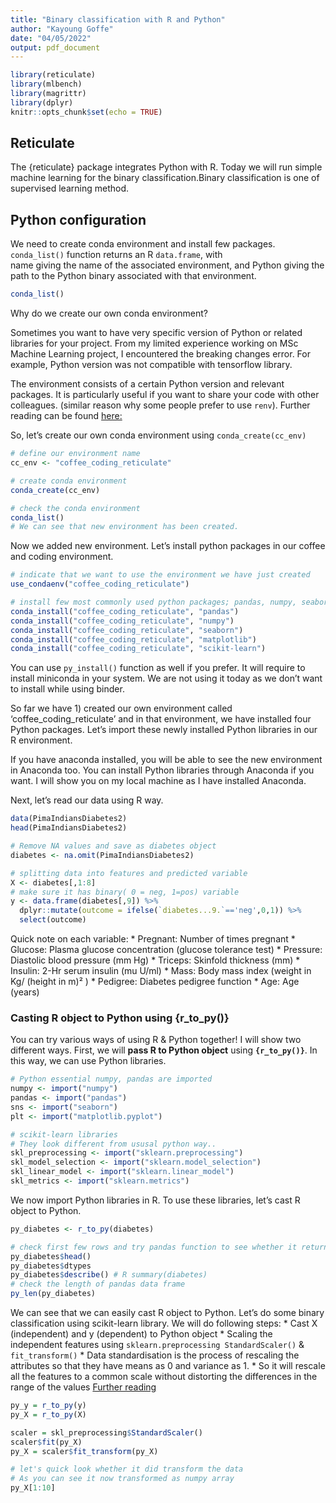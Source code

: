 ```yaml
---
title: "Binary classification with R and Python"
author: "Kayoung Goffe"
date: "04/05/2022"
output: pdf_document
---
```


```r
library(reticulate)
library(mlbench)
library(magrittr)
library(dplyr)
knitr::opts_chunk$set(echo = TRUE)

```

## Reticulate

The {reticulate} package integrates Python with R. 
Today we will run simple machine learning for the binary classification.Binary classification is one of supervised learning method. 


## Python configuration 

We need to create conda environment and install few packages. `conda_list()` function returns an R `data.frame`, with  
name giving the name of the associated environment, and Python giving the path to the Python binary associated with that environment.

```r

conda_list()

```
Why do we create our own conda environment? 

Sometimes you want to have very specific version of Python or related libraries for your project. From my limited experience working on MSc Machine Learning project, I encountered the breaking changes error. For example, Python version was not compatible with tensorflow library.

The environment consists of a certain Python version and relevant packages. It is particularly useful if you want to share your code with other colleagues. (similar reason why some people prefer to use `renv`). Further reading can be found [here:](https://towardsdatascience.com/why-you-should-use-a-virtual-environment-for-every-python-project-c17dab3b0fd0)


So, let's create our own conda environment using `conda_create(cc_env)` 


```r

# define our environment name
cc_env <- "coffee_coding_reticulate"

# create conda environment
conda_create(cc_env)

# check the conda environment
conda_list()
# We can see that new environment has been created.
```
Now we added new environment. Let's install python packages in our coffee and coding environment. 

```r

# indicate that we want to use the environment we have just created
use_condaenv("coffee_coding_reticulate")

# install few most commonly used python packages; pandas, numpy, seaborn (for visualisation), scikit-learn (popular machine learning library) 
conda_install("coffee_coding_reticulate", "pandas")
conda_install("coffee_coding_reticulate", "numpy")
conda_install("coffee_coding_reticulate", "seaborn")
conda_install("coffee_coding_reticulate", "matplotlib")
conda_install("coffee_coding_reticulate", "scikit-learn")


```
You can use `py_install()` function as well if you prefer. It will require to install miniconda in your system. We are not using it today as we don't want to install while using binder.

So far we have 1) created our own environment called 'coffee_coding_reticulate' and in that environment, we have installed four Python packages. Let's import these newly installed Python libraries in our R environment.

If you have anaconda installed, you will be able to see the new environment in Anaconda too. You can install Python libraries through Anaconda if you want. I will show you on my local machine as I have installed Anaconda. 

Next, let's read our data using R way.

```r

data(PimaIndiansDiabetes2)
head(PimaIndiansDiabetes2)

# Remove NA values and save as diabetes object
diabetes <- na.omit(PimaIndiansDiabetes2)

# splitting data into features and predicted variable
X <- diabetes[,1:8]
# make sure it has binary( 0 = neg, 1=pos) variable
y <- data.frame(diabetes[,9]) %>% 
  dplyr::mutate(outcome = ifelse(`diabetes...9.`=='neg',0,1)) %>% 
  select(outcome)

```

Quick note on each variable:
* Pregnant: Number of times pregnant
* Glucose: Plasma glucose concentration (glucose tolerance test)
* Pressure: Diastolic blood pressure (mm Hg)
* Triceps: Skinfold thickness (mm)
* Insulin: 2-Hr serum insulin (mu U/ml)
* Mass: Body mass index (weight in Kg/ (height in m)² )
* Pedigree: Diabetes pedigree function
* Age: Age (years)

### Casting R object to Python using {r_to_py()}

You can try various ways of using R & Python together! I will show two different ways. First, we will **pass R to Python object** using **`{r_to_py()}`**. In this way, we can use Python libraries.


```r

# Python essential numpy, pandas are imported
numpy <- import("numpy")
pandas <- import("pandas")
sns <- import("seaborn")
plt <- import("matplotlib.pyplot")

# scikit-learn libraries
# They look different from ususal python way.. 
skl_preprocessing <- import("sklearn.preprocessing")
skl_model_selection <- import("sklearn.model_selection")
skl_linear_model <- import("sklearn.linear_model")
skl_metrics <- import("sklearn.metrics")

```

We now import Python libraries in R. To use these libraries, let's cast R object to Python.

```r

py_diabetes <- r_to_py(diabetes)

# check first few rows and try pandas function to see whether it returns correct information.
py_diabetes$head()
py_diabetes$dtypes
py_diabetes$describe() # R summary(diabetes)
# check the length of pandas data frame
py_len(py_diabetes)

```
We can see that we can easily cast R object to Python. Let's do some binary classification using scikit-learn library. We will do following steps:
* Cast X (independent) and y (dependent) to Python object
* Scaling the independent features using `sklearn.preprocessing StandardScaler()` & `fit_transform()`
  * Data standardisation is the process of rescaling the attributes so that they have means as 0 and variance as 1.
  * So it will rescale all the features to a common scale without distorting the differences in the range of the values
  [Further reading](https://towardsdatascience.com/what-and-why-behind-fit-transform-vs-transform-in-scikit-learn-78f915cf96fe)

```r

py_y = r_to_py(y)
py_X = r_to_py(X)

scaler = skl_preprocessing$StandardScaler()
scaler$fit(py_X)
py_X = scaler$fit_transform(py_X)

# let's quick look whether it did transform the data
# As you can see it now transformed as numpy array
py_X[1:10]
```








 

